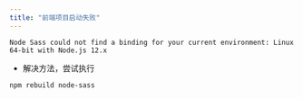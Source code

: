 ```yaml
---
title: "前端项目启动失败"
---
```




```shell
Node Sass could not find a binding for your current environment: Linux 64-bit with Node.js 12.x
```



+ 解决方法，尝试执行



```shell
npm rebuild node-sass
```



